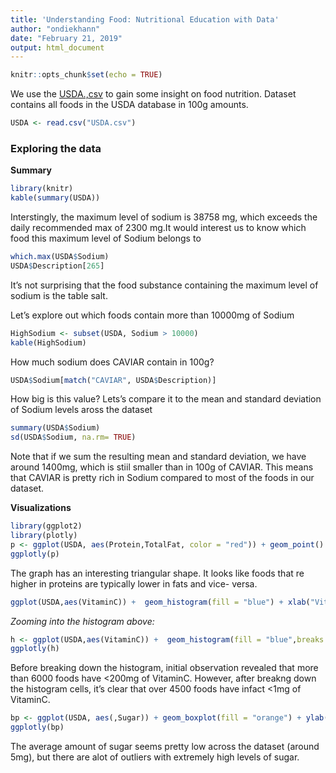 ---
title: 'Understanding Food: Nutritional Education with Data'
author: "ondiekhann"
date: "February 21, 2019"
output: html_document
---

```{r setup, include=FALSE}
knitr::opts_chunk$set(echo = TRUE)
```
We use the [USDA.,csv](https://prod-edxapp.edx-cdn.org/assets/courseware/v1/3ef78a720083c74cd2649289a475158d/asset-v1:MITx+15.071x+2T2017+type@asset+block/USDA.csv) to gain some insight on food nutrition. Dataset contains all foods in the USDA database in 100g amounts.
```{r include = FALSE}
USDA <- read.csv("USDA.csv")
```

### Exploring the data

**Summary**

```{r echo =FALSE, results = 'asis'}
library(knitr)
kable(summary(USDA))
```

Interstingly, the maximum level of sodium is 38758 mg, which exceeds the daily recommended max of 2300 mg.It would interest us to know which food this maximum level of Sodium belongs to
```{r}
which.max(USDA$Sodium)
USDA$Description[265]
```
It's not surprising that the food substance containing the maximum level of sodium is the table salt.

Let's explore out which foods contain more than 10000mg of Sodium
```{r results = 'asis'}
HighSodium <- subset(USDA, Sodium > 10000)
kable(HighSodium)
```

How much sodium does CAVIAR contain in 100g?
```{r}
USDA$Sodium[match("CAVIAR", USDA$Description)]
```
How big is this value? Lets's compare it to the mean and standard deviation of Sodium levels aross the dataset
```{r}
summary(USDA$Sodium)
sd(USDA$Sodium, na.rm= TRUE)
```
Note that if we sum the resulting mean and standard deviation, we have around 1400mg, which is stiil smaller than in 100g of CAVIAR. This means that CAVIAR is pretty rich in Sodium compared to most of the foods in our dataset.

**Visualizations**
```{r echo = FALSE, message= FALSE, warning= FALSE}
library(ggplot2)
library(plotly)
p <- ggplot(USDA, aes(Protein,TotalFat, color = "red")) + geom_point() + xlab ("Protein") + ylab("Fat") + ggtitle("Protein vs Total Fat")
ggplotly(p)
```
The graph has an interesting triangular shape. It looks like foods that re higher in proteins are typically lower in fats and vice- versa.

```{r echo = FALSE, warning= FALSE, message= FALSE}
ggplot(USDA,aes(VitaminC)) +  geom_histogram(fill = "blue") + xlab("Vitamin C(mg)") + ggtitle("Histogram of Vitamin C levels")

```

*Zooming into the histogram above:*

```{r echo = FALSE, warning= FALSE, message= FALSE}
h <- ggplot(USDA,aes(VitaminC)) +  geom_histogram(fill = "blue",breaks = seq(0,100,by = 1)) + xlim(c(0,100)) + xlab("Vitamin C(mg)") + ggtitle("Histogram of Vitamin C levels")
ggplotly(h)
```
Before breaking down the histogram, initial observation revealed that more than 6000 foods have <200mg of VitaminC. However, after breakng down the histogram cells, it's clear that over 4500 foods have infact <1mg of VitaminC.

```{r echo = FALSE,warning = FALSE}
bp <- ggplot(USDA, aes(,Sugar)) + geom_boxplot(fill = "orange") + ylab("Sugar (mg)") + ggtitle ("Boxplot of Sugar Levels")
ggplotly(bp)
```
The average amount of sugar seems pretty low across the dataset (around 5mg), but there are alot of outliers with extremely high levels of sugar.

